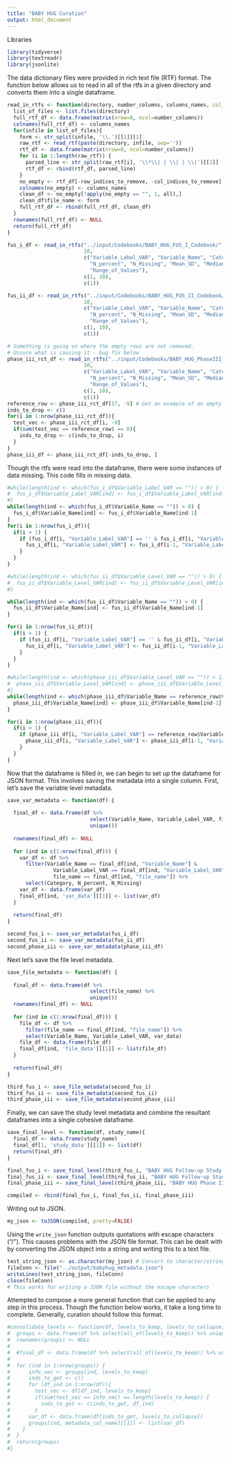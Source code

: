 ```yaml
---
title: "BABY HUG Curation"
output: html_document
---
```


Libraries
```r
library(tidyverse)
library(textreadr)
library(jsonlite)
```

The data dictionary files were provided in rich text file (RTF) format. The function below allows us to read in all of the rtfs in a given directory and converts them into a single dataframe.

```r
read_in_rtfs <- function(directory, number_columns, columns_names, col_indices_to_remove=c(), row_indices_to_remove=c()){
  list_of_files <- list.files(directory)
  full_rtf_df <- data.frame(matrix(nrow=0, ncol=number_columns))
  colnames(full_rtf_df) <- columns_names
  for(infile in list_of_files){
    form <- str_split(infile, '\\.')[[1]][1]
    raw_rtf <- read_rtf(paste(directory, infile, sep=''))
    rtf_df <- data.frame(matrix(nrow=0, ncol=number_columns))
    for (i in 1:length(raw_rtf)) {
      parsed_line <- str_split(raw_rtf[i], '\\*\\| | \\| | \\|')[[1]]
      rtf_df <- rbind(rtf_df, parsed_line)
    }
    no_empty <- rtf_df[-row_indices_to_remove, -col_indices_to_remove]
    colnames(no_empty) <- columns_names
    clean_df <- no_empty[!apply(no_empty == "", 1, all),]
    clean_df$file_name <- form
    full_rtf_df <- rbind(full_rtf_df, clean_df)
  }
  rownames(full_rtf_df) <- NULL
  return(full_rtf_df)
}
```

```r
fus_i_df <- read_in_rtfs("../input/Codebooks/BABY_HUG_FUS_I_Codebook/", 
                         10, 
                         c("Variable_Label_VAR", "Variable_Name", "Category",
                           "N_percent", "N_Missing", "Mean_SD", "Median_Q1_Q3",
                           "Range_of_Values"),
                         c(1, 10),
                         c(1))
```

```r
fus_ii_df <- read_in_rtfs("../input/Codebooks/BABY_HUG_FUS_II_Codebook/", 
                         10, 
                         c("Variable_Label_VAR", "Variable_Name", "Category",
                           "N_percent", "N_Missing", "Mean_SD", "Median_Q1_Q3",
                           "Range_of_Values"),
                         c(1, 10),
                         c(1))
```

```r
# Something is going on where the empty rows are not removed. 
# Unsure what is causing it - bug fix below
phase_iii_rct_df <- read_in_rtfs("../input/Codebooks/BABY_HUG_PhaseIII_RCT_Codebook/", 
                         10, 
                         c("Variable_Label_VAR", "Variable_Name", "Category",
                           "N_percent", "N_Missing", "Mean_SD", "Median_Q1_Q3",
                           "Range_of_Values"),
                         c(1, 10),
                         c(1))
reference_row <- phase_iii_rct_df[17, -9] # Get an example of an empty row excluding the last column with the form name
inds_to_drop <- c()
for(i in 1:nrow(phase_iii_rct_df)){
  test_vec <- phase_iii_rct_df[i, -9]
  if(sum(test_vec == reference_row) == 8){
    inds_to_drop <- c(inds_to_drop, i)
  }
}
phase_iii_df <- phase_iii_rct_df[-inds_to_drop, ]
```

Though the rtfs were read into the dataframe, there were some instances of data missing. This code fills in missing data.

```r
#while(length(ind <- which(fus_i_df$Variable_Label_VAR == "")) > 0) {
#  fus_i_df$Variable_Label_VAR[ind] <- fus_i_df$Variable_Label_VAR[ind-1]
#}
while(length(ind <- which(fus_i_df$Variable_Name == "")) > 0) {
  fus_i_df$Variable_Name[ind] <- fus_i_df$Variable_Name[ind-1]
}
for(i in 1:nrow(fus_i_df)){
  if(i > 1) {
    if (fus_i_df[i, "Variable_Label_VAR"] == '' & fus_i_df[i, "Variable_Name"] == fus_i_df[i-1, "Variable_Name"]){
      fus_i_df[i, "Variable_Label_VAR"] <- fus_i_df[i-1, "Variable_Label_VAR"]
    }
  }
}

#while(length(ind <- which(fus_ii_df$Variable_Level_VAR == "")) > 0) {
#  fus_ii_df$Variable_Level_VAR[ind] <- fus_ii_df$Variable_Level_VAR[ind-1]
#}

while(length(ind <- which(fus_ii_df$Variable_Name == "")) > 0) {
  fus_ii_df$Variable_Name[ind] <- fus_ii_df$Variable_Name[ind-1]
}

for(i in 1:nrow(fus_ii_df)){
  if(i > 1) {
    if (fus_ii_df[i, "Variable_Label_VAR"] == '' & fus_ii_df[i, "Variable_Name"] == fus_ii_df[i-1, "Variable_Name"]){
      fus_ii_df[i, "Variable_Label_VAR"] <- fus_ii_df[i-1, "Variable_Label_VAR"]
    }
  }
}

#while(length(ind <- which(phase_iii_df$Variable_Level_VAR == "")) > 1) {
#  phase_iii_df$Variable_Level_VAR[ind] <- phase_iii_df$Variable_Level_VAR[ind-1]
#}
while(length(ind <- which(phase_iii_df$Variable_Name == reference_row$Variable_Name)) > 0) {
  phase_iii_df$Variable_Name[ind] <- phase_iii_df$Variable_Name[ind-1]
}

for(i in 1:nrow(phase_iii_df)){
  if(i > 1) {
    if (phase_iii_df[i, "Variable_Label_VAR"] == reference_row$Variable_Label_VAR & phase_iii_df[i, "Variable_Name"] == phase_iii_df[i-1, "Variable_Name"]){
      phase_iii_df[i, "Variable_Label_VAR"] <- phase_iii_df[i-1, "Variable_Label_VAR"]
    }
  }
}
```

Now that the dataframe is filled in, we can begin to set up the dataframe for JSON format. This involves saving the metadata into a single column. First, let's save the variable level metadata.

```r
save_var_metadata <- function(df) {
  
  final_df <- data.frame(df %>%
                           select(Variable_Name, Variable_Label_VAR, file_name) %>%
                           unique())
  
  rownames(final_df) <- NULL
  
  for (ind in c(1:nrow(final_df))) {
    var_df <- df %>%
      filter(Variable_Name == final_df[ind, "Variable_Name"] &
               Variable_Label_VAR == final_df[ind, "Variable_Label_VAR"] &
               file_name == final_df[ind, "file_name"]) %>%
      select(Category, N_percent, N_Missing)
    var_df <- data.frame(var_df)
    final_df[ind, 'var_data'][[1]] <- list(var_df)
  }
  
  return(final_df)
}
```

```r
second_fus_i <- save_var_metadata(fus_i_df)
second_fus_ii <- save_var_metadata(fus_ii_df)
second_phase_iii <- save_var_metadata(phase_iii_df)
```

Next let's save the file level metadata.

```r
save_file_metadata <- function(df) {
  
  final_df <- data.frame(df %>% 
                           select(file_name) %>%
                           unique())
  rownames(final_df) <- NULL
  
  for (ind in c(1:nrow(final_df))) {
    file_df <- df %>%
      filter(file_name == final_df[ind, "file_name"]) %>%
      select(Variable_Name, Variable_Label_VAR, var_data)
    file_df <- data.frame(file_df)
    final_df[ind, 'file_data'][[1]] <- list(file_df)
  }
  
  return(final_df)
}
```

```r
third_fus_i <- save_file_metadata(second_fus_i)
third_fus_ii <- save_file_metadata(second_fus_ii)
third_phase_iii <- save_file_metadata(second_phase_iii)
```

Finally, we can save the study level metadata and combine the resultant dataframes into a single cohesive dataframe.

```r
save_final_level <- function(df, study_name){
  final_df <- data.frame(study_name)
  final_df[1, 'study_data'][[1]] <- list(df)
  return(final_df)
}
```

```r
final_fus_i <- save_final_level(third_fus_i, "BABY HUG Follow-up Study I")
final_fus_ii <- save_final_level(third_fus_ii, "BABY HUG Follow-up Study II")
final_phase_iii <- save_final_level(third_phase_iii, "BABY HUG Phase III Randomized Clinical Trial")
```

```r
compiled <- rbind(final_fus_i, final_fus_ii, final_phase_iii)
```

Writing out to JSON.

```r
my_json <- toJSON(compiled, pretty=FALSE)
```


Using the `write_json` function outputs quotations with escape characters ("/"). This causes problems with the JSON file format. This can be dealt with by converting the JSON object into a string and writing this to a text file.

```r
test_string_json <- as.character(my_json) # Convert to character/string
fileConn <- file("../output/babyhug_metadata.json")
writeLines(test_string_json, fileConn)
close(fileConn)
# This works for writing a JSON file without the escape characters
```




Attempted to compose a more general function that can be applied to any step in this process. Though the function below works, it take a long time to complete. Generally, curation should follow this format.

```r
#consolidate_levels <- function(df, levels_to_keep, levels_to_collapse, metadata_col_name) {
#  groups <- data.frame(df %>% select(all_of(levels_to_keep)) %>% unique())
#  rownames(groups) <- NULL
#  
#  #final_df <- data.frame(df %>% select(all_of(levels_to_keep)) %>% unique())
#                         
#  for (ind in 1:nrow(groups)) {
#      info_vec <- groups[ind, levels_to_keep]
#      inds_to_get <- c()
#      for (df_ind in 1:nrow(df)){
#        test_vec <- df[df_ind, levels_to_keep]
#        if(sum(test_vec == info_vec) == length(levels_to_keep)) {
#          inds_to_get <- c(inds_to_get, df_ind)
#        }
#      var_df <- data.frame(df[inds_to_get, levels_to_collapse])
#      groups[ind, metadata_col_name][[1]] <- list(var_df)
#    }
#  }
#  return(groups)
#}
```
